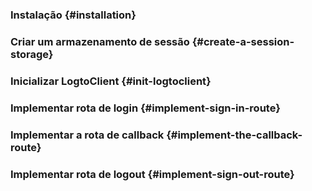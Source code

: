

<GoGuideTip />

### Instalação \{#installation}

<Installation />

### Criar um armazenamento de sessão \{#create-a-session-storage}

<CreateSessionStorage />

### Inicializar LogtoClient \{#init-logtoclient}

<InitLogtoClient />

### Implementar rota de login \{#implement-sign-in-route}

<ImplementSignInRoute />

### Implementar a rota de callback \{#implement-the-callback-route}

<ImplementCallbackRoute />

### Implementar rota de logout \{#implement-sign-out-route}

<ImplementSignOutRoute />

<Checkpoint />
